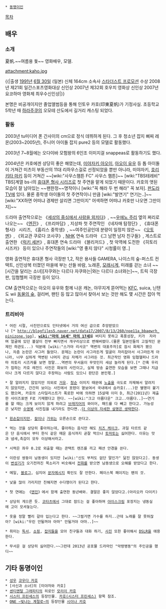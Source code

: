  * [[동명이인]]

[[목차]]

== 배우 ==
=== 소개 ===
夏帆.~~여름용 돛~~ 영화배우, 모델.

attachment:kaho.jpg

{{|출생 [[1991년]] [[6월 30일]] (일본) 
신체 164cm
소속사 [[스타더스트 프로모션]] 
수상 2008년 제21회 일간스포츠영화대상 신인상 
2007년 제32회 호우치 영화상 신인상 
2007년 요코하마 영화제 최우수신인상|}}

본명은 비공개이지만 졸업앨범등을 통해 인토우 카호(印東夏帆)가 기정사실. 초등학교 5학년 때 [[하라주쿠]]의 오모테 산도에서 길거리 캐스팅 되었다.

=== 활동 ===
2003년 tu미디어 폰 간사이의 cm으로 정식 데뷔하게 된다. 그 후 청소년 잡지 삐찌 레몬(2003~2005년), 주니어 아이돌 잡지 pure2 등의 모델로 활동했다. 

2003년 7~8월에는 오다이바 모험왕의 6인조 이미지걸 snappeas로 활동하기도 했다.

2004년은 카호에겐 상당히 좋은 해였는데, [[미야자키 아오이]], [[아오이 유우]] 등 톱 아이돌이 거쳐간 미츠이 부동산의 11대 리하우스걸로 선정되었을 뿐만 아니라, 미야자키, [[호리키타 마키]] 등이 거쳐간 ~~[wiki:"사우스햄튼 FC" 사우스 햄튼]~~ [wiki:"TBS테레비" TBS]계열 bs-i의 [[휴대폰 형사 시리즈]]로 첫 주연을 맡게 되었기 때문이다. 카호의 앳된 모습이 잘 남아있는 ~~팬한정~~명작이니 [wiki:"꼭 해라 두 번 해라" 꼭 보자]. [[판도라TV]]에 있다. 물론 중학생 아이돌의 첫 주연작이니 만큼 [wiki:"발연기" 연기는..]~~[wiki:"XX하면 어떠냐 경제만 살리면 그만이지" 어색하면 어떠냐 카호만 나오면 그만이지]~~

드라마 출연작으로는 《[[세상의 중심에서 사랑을 외치다]]》, ~~[[우에노 주리]] 옆의 쩌리로 나오는~~ 《[[엔진]]》, 《프리마담》, 지상파 첫 주연작인 《네자매 탐정단》, 《휴대폰 형사》 시리즈, 《홈리스 중학생》, ~~여주인공인데 분량이 일정치 않은~~ 《[[오토멘]]》, 《외교관 쿠로다 코사쿠》, [[NHK]] 연속 드라마 《그 남편 남자 친구들》, 게스트로 출연한 《[[럭키 세븐]]》, 휴대폰 연속 드라마 《블리저드》, 첫 악역에 도전한 《히토리 시즈카》 등이 있으나 주연작들의 [wiki:"영 좋지 않다" 시청률이 영..]

영화 출연작은 휴대폰 형사 극장판 1,2, 작은 용사들 GAMERA, 나이스의 숲-퍼스트 컨택트, 신인상복 터졌던 마을에 부는 산들 바람, 노래혼, [[모래시계]], 미래를 걷는 소녀 ~~[시간을 달리는 소녀][자쿠와는 다르다 자쿠와는|와는 다르다 소녀와는]~~, 트릭 극장판, 임협헬퍼 극장판 등이 있다.

CM 출연작으로는 아오이 유우와 함께 나온 캐논, 야무지게 뜯어먹는 [[KFC]], suica, 닌텐도 wii [[동물의 숲]], 걸리버, 팬틴 등 많고 많아서 찾아서 보는 것만 해도 몇 시간은 잡아 먹는다.

=== 트리비아 ===
 * 어린 시절, 사진만으로도 인터넷에서 거의 여신 급으로 추앙받았으나 [* http://blogfiles5.naver.net/data17/2007/8/13/260/npe11a_bbaewrh_pinizone.jpg], '''[[wiki:"마의 16세" 마의 17세]]'''를 버티지 못하고 폭풍성장, 키가  자라며 얼굴에 있던 볼살이 전부 빠지면서 개구리상으로 변해버렸다.(물론 일본인들의 고질적인 문제인 하관도...) 덕분에 [wiki:"스가야 리사코" 역변의 대표주자]로 잠시 화제가 됐으나, 차츰 논란은 사그러 들었다. 문제는 논란이 사그라든게 얼굴이 자리잡아서 사그라든게 아니라, 너무 심하게 역변된 나머지 관심 자체가 사그라든 것. 최근작인 영화 임협헬퍼나 드라마 히토리 시즈카를 보면 정말...역변의 무서움이 무엇인지 새삼 놀라게 된다.[* 간혹 우리가 접하는 카호 레전드 사진은 화보의 사진이고, 실제 방송 출연한 모습을 보면 그때나 지금이나 크게 다르지 않다고 주장하는 사람도 있으니 판단은 본인몫.]

 * 잘 알려지지 않았지만 의외로 [[거유]]. [[청순]] 이미지 때문에 [[노출]]을 극도로 자제해서 알려지지 않았지만, 간간히 보이는 사진에서 포텐이 옅보여서 국내에서 슴카호(...)란 별명이 붙기도 했으며, 카호의 스타일리스트가 폭로한 바에 의하면 15살때 이미 D, 최근(2011년) 제출한 사이즈표엔 F로 기재했다고 한다. ~~[wiki:"크고 아름다운" 크고..아름다..]~~연기를 할 때는 크게 보이지 않게 하려고 [[브래지어]]의 와이어, 패드를 다 빼고 한다고. 가능성은 낮지만 [[수영복]] 사진집을 내기라도 한다면..[[더 이상의 자세한 설명은 생략한다]].

 * [[왼손잡이]]지만, [[칼]]이나 [[가위]]는 오른손으로 쓴다고.

 * 먹는 것을 상당히 좋아하는데, 좋아하는 음식만 해도 [[치즈 케이크]], 과일 타르트 같은 단 음식에서 부터 한식 같은 매운 음식까지 곧잘 먹으나 [[토마토]]는 싫어한다. 이유는 맛과 냄새,촉감이 모두 이상해서라고.

 * 시력은 좌우 0.2로 외출할 때는 콘택트 렌즈를 끼고 패션 안경을 쓴다.

 * 이란성 쌍둥이 남동생이 있지만 [wiki:"신도 부처도 없단 말인가" 닮진 않았다고]. 동생이 [[변성기]]가 오기전까진 목소리가 비슷해서 [[전화]]를 받으면 남동생으로 오해를 받았다고 한다.

 * 메일, [[블로그]], 심지어 [[문자메시지]] 확인도 잘 안한다. 페이스북 페이지는 팬의 것.

 * 낯을 많이 가리지만 친해지면 수다쟁이가 된다고 한다.

 * 첫 연애는 《[[엔진]]》에서 함께 출연한 동년배와. 결말은 좋지 않았다고.(아리오카 다이키)

 * 상당히 게으른 듯. [[코타츠]]에서 그대로 잠드는 걸 좋아하며 [[아이스크림]] 포장지는 냉동실에 고이 모셔놓는다.

 * 옷을 정말 빨리 갈아 입는다고 한다. ~~그럴거면 가수를 하지..근데 노래를 잘 못하잖아? [wiki:"우린 안될꺼야 아마" 안될거야 아마..]~~

 * 취미는 [[독서]], [[쇼핑]], [[잡지]]들을 모아 친구들과 대화 하기, [[사진]] 또한 좋아해서 [[DSLR]]을 애용한다.

 * 무서운 걸 상당히 싫어한다.~~그런데 2013년 공포물 드라마인 "악령병동"의 주인공을 했디~~
 
== 기타 동명이인 ==
 * [[성우]] [[코우다 카호]]
 * [사신과 소녀]의 [미야자와 카호]
 * [[센티멘탈 그래피티]]의 히로인 [[모리이 카호]]
 * [[시스터 프린세스]]의 등장인물. [[카호(시스터 프린세스)]] 항목 참조.
 * [[ONE ~빛나는 계절로~]]의 등장인물 [[시이나 카호]]
